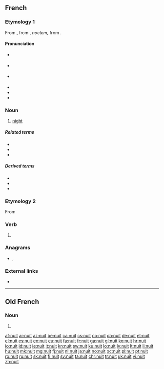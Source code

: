 ==French==

===Etymology 1===
From {{etyl|fro|fr}} {{m|fro|noit}}, from {{etyl|la|fr}} {{m|la|nox}}, ''noctem'', from {{etyl|ine-pro|fr}} {{m|ine-pro|*nókʷts}}.

====Pronunciation====
* {{a|France}} {{IPA|/nɥi/|lang=fr}}
* {{a|Belgium}} {{IPA|/nwi/|lang=fr}}
* {{a|Québec, popular}} {{IPA|/nɥɪt/|lang=fr}}
* {{audio|Fr-nuit.ogg|audio (une nuit)|lang=fr}}
* {{homophones|nui|nuis|nuits|lang=fr}}
* {{rhymes|ɥi|lang=fr}}

===Noun===
{{fr-noun|f}}

# [[night]]

=====Related terms=====
* {{l|fr|minuit}}
* {{l|fr|nuitamment}}
* {{l|fr|nuitée}}

=====Derived terms=====
* {{l|fr|chemise de nuit}}
* {{l|fr|la nuit porte conseil}}
* {{l|fr|table de nuit}}

===Etymology 2===
From {{l|fr|nuire}}

===Verb===
{{fr-verb-form}}

# {{inflection of|nuire||3|s|pres|indc|lang=fr}}

===Anagrams===
* {{l|fr|unit}}, {{l|fr|unît}}

===External links===
* {{R:TLFi}}

----

==Old French==

===Noun===
{{fro-noun|f}}

# {{alternative form of|noit|lang=fro}}

[[af:nuit]]
[[ar:nuit]]
[[az:nuit]]
[[be:nuit]]
[[ca:nuit]]
[[cs:nuit]]
[[co:nuit]]
[[da:nuit]]
[[de:nuit]]
[[et:nuit]]
[[el:nuit]]
[[es:nuit]]
[[eo:nuit]]
[[eu:nuit]]
[[fa:nuit]]
[[fr:nuit]]
[[ga:nuit]]
[[gl:nuit]]
[[ko:nuit]]
[[hr:nuit]]
[[io:nuit]]
[[id:nuit]]
[[ie:nuit]]
[[it:nuit]]
[[kn:nuit]]
[[sw:nuit]]
[[ku:nuit]]
[[lo:nuit]]
[[lv:nuit]]
[[lt:nuit]]
[[li:nuit]]
[[hu:nuit]]
[[mk:nuit]]
[[mg:nuit]]
[[fj:nuit]]
[[nl:nuit]]
[[ja:nuit]]
[[no:nuit]]
[[oc:nuit]]
[[pl:nuit]]
[[pt:nuit]]
[[ro:nuit]]
[[ru:nuit]]
[[sk:nuit]]
[[fi:nuit]]
[[sv:nuit]]
[[ta:nuit]]
[[chr:nuit]]
[[tr:nuit]]
[[uk:nuit]]
[[vi:nuit]]
[[zh:nuit]]